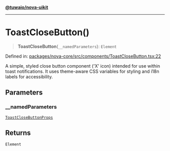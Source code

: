 [**@tuwaio/nova-uikit**](../../../README.md)

***

# ToastCloseButton()

> **ToastCloseButton**(`__namedParameters`): `Element`

Defined in: [packages/nova-core/src/components/ToastCloseButton.tsx:22](https://github.com/TuwaIO/nova-uikit/blob/f49cad1d52abee6a423984420ad898e9578069dd/packages/nova-core/src/components/ToastCloseButton.tsx#L22)

A simple, styled close button component ('X' icon) intended for use within toast notifications.
It uses theme-aware CSS variables for styling and i18n labels for accessibility.

## Parameters

### \_\_namedParameters

[`ToastCloseButtonProps`](../type-aliases/ToastCloseButtonProps.md)

## Returns

`Element`
